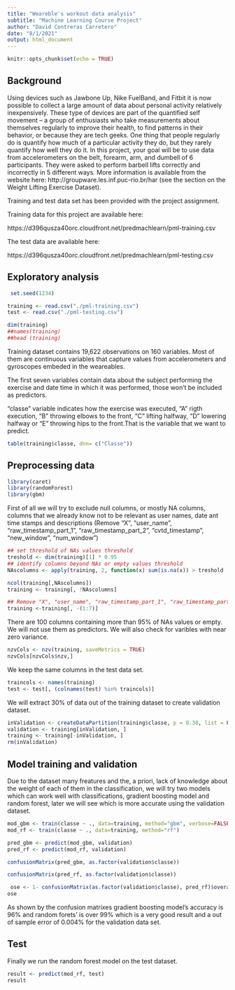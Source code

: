 ---
title: "Weareble's workout data analysis"
subtitle: "Machine Learning Course Project"
author: "David Contreras Carretero"
date: "8/1/2021"
output: html_document
---

```{r setup, include=FALSE}
knitr::opts_chunk$set(echo = TRUE)
```

## Background

Using devices such as Jawbone Up, Nike FuelBand, and Fitbit it is now possible to collect a large amount of data about personal activity relatively inexpensively. These type of devices are part of the quantified self movement – a group of enthusiasts who take measurements about themselves regularly to improve their health, to find patterns in their behavior, or because they are tech geeks. One thing that people regularly do is quantify how much of a particular activity they do, but they rarely quantify how well they do it. In this project, your goal will be to use data from accelerometers on the belt, forearm, arm, and dumbell of 6 participants. They were asked to perform barbell lifts correctly and incorrectly in 5 different ways. More information is available from the website here: http://groupware.les.inf.puc-rio.br/har (see the section on the Weight Lifting Exercise Dataset). 

Training and test data set has been provided with the project assignment.

Training data for this project are available here:

https://d396qusza40orc.cloudfront.net/predmachlearn/pml-training.csv

The test data are available here:

https://d396qusza40orc.cloudfront.net/predmachlearn/pml-testing.csv



## Exploratory analysis


```{r}
 set.seed(1234)

```

```{r load data}
training <- read.csv("./pml-training.csv")
test <- read.csv("./pml-testing.csv")

dim(training)
##names(training)
##head (training)
```

Training dataset contains 19,622 observations on 160 variables. Most of them are continuous variables that capture values from accelerometers and gyroscopes embeded in the weareables. 

The first seven variables contain data about the subject performing the exercise and date time in which it was performed, those won't be included as predictors.

"classe" variable indicates how the exercise was executed, "A" rigth execution, "B" throwing elbows to the front, "C" lifting halfway, "D" lowering halfway or "E" throwing hips to the front.That is the variable that we want to predict.  

```{r}
table(training$classe, dnn= c("Classe"))

```

## Preprocessing data


```{r echo=FALSE, message =FALSE, warning=FALSE }
library(caret)
library(randomForest)
library(gbm)

```

First of all we will try to exclude null columns, or mostly NA columns, columns that we already know not to be relevant as user names, date ant time stamps and descriptions (Remove "X", "user_name", "raw_timestamp_part_1", "raw_timestamp_part_2", "cvtd_timestamp", "new_window", "num_window")

```{r clean data}

## set threshold of NAs values threshold
treshold <- dim(training)[1] * 0.95
## identify columns beyond NAs or empty values threshold
NAscolumns <- apply(training, 2, function(x) sum(is.na(x)) > treshold  || sum(x=="") > treshold)

ncol(training[,NAscolumns])
training <- training[, !NAscolumns]

## Remove "X", "user_name", "raw_timestamp_part_1", "raw_timestamp_part_2", "cvtd_timestamp", "new_window", "num_window",   first 7 columns
training <-training[, -(1:7)]

```

There are 100 columns containing more than 95% of NAs values or empty. We will not use them as predictors.
We will also check for varibles with near zero variance. 

```{r near zero variance check}
nzvCols <- nzv(training, saveMetrics = TRUE)
nzvCols[nzvCols$nzv,]

```

We keep the same columns in the test data set. 

```{r}
traincols <- names(training)
test <- test[, (colnames(test) %in% traincols)]
```


We will extract 30% of data out of the training dataset to create validation dataset.


```{r}
inValidation <- createDataPartition(training$classe, p = 0.30, list = FALSE)
validation <- training[inValidation, ]
training <- training[-inValidation, ]
rm(inValidation)
```

## Model training and validation

Due to the dataset many freatures and the, a priori, lack of knowledge about the weight of each of them in the classification, we will try two models which  can work well with classifications, gradient boosting model and random forest, later we will see which is more accurate using the validation dataset.

```{r training and predicting over validation}
mod_gbm <- train(classe ~ ., data=training, method="gbm", verbose=FALSE)
mod_rf <- train(classe ~ ., data=training, method="rf")

pred_gbm <- predict(mod_gbm, validation)
pred_rf <- predict(mod_rf, validation)

```


```{r}
confusionMatrix(pred_gbm, as.factor(validation$classe))

```



```{r}
confusionMatrix(pred_rf, as.factor(validation$classe))

```

```{r}
 ose <- 1- confusionMatrix(as.factor(validation$classe), pred_rf)$overall[1]
ose
```

As shown by the confusion matrixes  gradient boosting model's accuracy is 96% and random forets' is over 99% which is a very good result and a out of sample error of 0.004% for the validation data set.

## Test

Finally we run the random forest model on the test dataset. 

```{r}
result <- predict(mod_rf, test)
result
```




